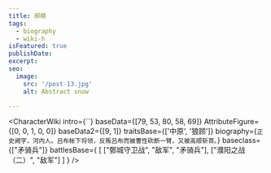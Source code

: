 ```yaml
---
title: 郝萌
tags:
  - biography
  - wiki-h
isFeatured: true
publishDate:
excerpt:
seo:
  image:
    src: '/post-13.jpg'
    alt: Abstract snow

---
```



<CharacterWiki
  intro={``}
  baseData={[79, 53, 80, 58, 69]}
  AttributeFigure={[0, 0, 1, 0, 0]}
  baseData2={[9, 1]}
  traitsBase={['中原', '狼顾']}
  biography={`正史阙字，河内人。吕布帐下将领，反叛吕布而被曹性砍断一臂，又被高顺斩首。`}
  baseclass={["矛骑兵"]}
  battlesBase={
    [
      ["鄄城守卫战", "敌军", "矛骑兵"],
      ["濮阳之战（二）", "敌军"]
    ]
  }
/>
